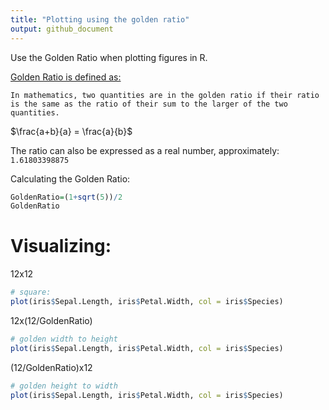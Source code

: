 ```yaml
---
title: "Plotting using the golden ratio"
output: github_document
---
```


Use the Golden Ratio when plotting figures in R. 

[Golden Ratio is defined as:](https://en.wikipedia.org/wiki/Golden_ratio)

`In mathematics, two quantities are in the golden ratio if their ratio is the same as the ratio of their sum to the larger of the two quantities. `

$\frac{a+b}{a} = \frac{a}{b}$

The ratio can also be expressed as a real number, approximately:
`1.61803398875`


Calculating the Golden Ratio:

```r
GoldenRatio=(1+sqrt(5))/2
GoldenRatio
```

# Visualizing:

12x12
```r
# square:
plot(iris$Sepal.Length, iris$Petal.Width, col = iris$Species)
```


12x(12/GoldenRatio)
```r
# golden width to height
plot(iris$Sepal.Length, iris$Petal.Width, col = iris$Species)
```


(12/GoldenRatio)x12
```r
# golden height to width
plot(iris$Sepal.Length, iris$Petal.Width, col = iris$Species)
```

